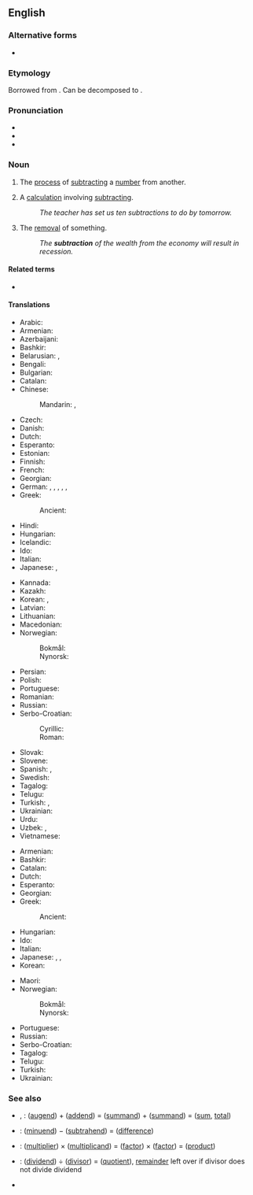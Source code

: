 ==English==

===Alternative forms===
* {{alter|en|substraction||obsolete}}

===Etymology===
Borrowed from {{bor|en|LL.|subtractio|subtractio, subtractionis}}. Can be decomposed to {{suffix|en|subtract|-ion}}.

===Pronunciation===
* {{IPA|en|/səbˈtɹækʃən/}}
* {{audio|en|LL-Q1860 (eng)-Vealhurl-subtraction.wav|Audio (UK)}}
* {{rhymes|en|ækʃən|s=3}}

===Noun===
{{en-noun|~}}

# {{lb|en|arithmetic|uncountable}} The [[process]] of [[subtract]]ing a [[number]] from another.
# {{lb|en|arithmetic|countable}} A [[calculation]] involving [[subtract]]ing.
#: ''The teacher has set us ten subtractions to do by tomorrow.''
# The [[removal]] of something.
#: ''The '''subtraction''' of the wealth from the economy will result in recession.''

====Related terms====
* {{l|en|subtract}}

====Translations====
{{trans-top|process}}
* Arabic: {{t+|ar|طَرْح|m}}
* Armenian: {{t+|hy|հանում}}
* Azerbaijani: {{t|az|çıxma}}
* Bashkir: {{t|ba|алыу|sc=Cyrl}}
* Belarusian: {{t|be|адніма́нне|n}}, {{t|be|адыма́нне|n}}
* Bengali: {{t|bn|বিয়োগ}}
* Bulgarian: {{t+|bg|изва́ждане|n}}
* Catalan: {{t+|ca|sostracció|f}}
* Chinese:
*: Mandarin: {{t+|cmn|減法|sc=Hani}}, {{t+|cmn|减法|tr=jiǎnfǎ|sc=Hani}}
* Czech: {{t+|cs|odčítání|n}}
* Danish: {{t+|da|subtraktion|c}}
* Dutch: {{t+|nl|aftrekken|n}}
* Esperanto: {{t|eo|subtraho}}
* Estonian: {{t|et|lahutamine}}
* Finnish: {{t+|fi|vähentäminen}}
* French: {{t+|fr|soustraction|f}}
* Georgian: {{t|ka|გამოკლება}}
* German: {{t+|de|Subtraktion|f}}, {{t|de|Abziehen|n}}, {{t|de|Abziehung|f}}, {{t|de|Subtrahierung|f}}, {{t|de|Subtrahieren|n}}, {{t+|de|Abzug |m}}
* Greek: {{t+|el|αφαίρεση|f}}
*: Ancient: {{t|grc|ἀφαίρεσις|f}}
* Hindi: {{t+|hi|घटाना|m}}
* Hungarian: {{t+|hu|kivonás}}
* Icelandic: {{t+|is|frádráttur|f}}
* Ido: {{t+|io|sustraciono}}
* Italian: {{t+|it|sottrazione|f}}
* Japanese: {{t+|ja|引き算|tr=ひきざん, hikizan|sc=Jpan}}, {{t+|ja|減法|tr=げんぽう, genpō|sc=Jpan}}
{{trans-mid}}
* Kannada: {{t|kn|ವ್ಯವಕಲನ}}
* Kazakh: {{t|kk|азайту}}
* Korean: {{t+|ko|뺄셈}}, {{t+|ko|빼기}}
* Latvian: {{t|lv|atņemšana|f}}
* Lithuanian: {{t|lt|atimtis|m}}
* Macedonian: {{t|mk|одземање|n}}
* Norwegian:
*: Bokmål: {{t|nb|subtraksjon|m}}
*: Nynorsk: {{t|nn|subtraksjon|m}}
* Persian: {{t+|fa|تفریق|tr=tafriq}}
* Polish: {{t+|pl|odejmowanie|n}}
* Portuguese: {{t+|pt|subtração|f}}
* Romanian: {{t+|ro|scădere|f}}
* Russian: {{t+|ru|вычита́ние|n}}
* Serbo-Croatian:
*: Cyrillic: {{t|sh|оду̀зима̄ње|n}}
*: Roman: {{t+|sh|odùzimānje|m}}
* Slovak: {{t|sk|odčítanie|n}}
* Slovene: {{t|sl|odštevanje|n}}
* Spanish: {{t+|es|resta|f}}, {{t+|es|substracción|f}}
* Swedish: {{t+|sv|subtraktion}}
* Tagalog: {{t|tl|palabawasan}}
* Telugu: {{t+|te|తీసివేత}}
* Turkish: {{t+|tr|çıkarma}}, {{t+|tr|çıkarma işlemi}}
* Ukrainian: {{t|uk|відніма́ння}}
* Urdu: {{t|ur|تفریق|tr=tafrīq}}
* Uzbek: {{t+|uz|ayirish}}, {{t+|uz|olish}}
* Vietnamese: {{t+|vi|phép trừ}}
{{trans-bottom}}

{{trans-top|calculation}}
* Armenian: {{t+|hy|հանում}}
* Bashkir: {{t|ba|алыу|sc=Cyrl}}
* Catalan: {{t|ca|subtracció|f}}
* Dutch: {{t+|nl|aftrekking|f}}
* Esperanto: {{t|eo|subtraho}}
* Georgian: {{t|ka|გამოკლება}}
* Greek: {{t+|el|αφαίρεση|f}}
*: Ancient: {{t|grc|ἀφαίρεσις|f}}
* Hungarian: {{t+|hu|kivonás}}
* Ido: {{t+|io|sustraciono}}
* Italian: {{t+|it|sottrazione|f}}
* Japanese: {{t+|ja|引き算|tr=ひきざん, hikizan}}, {{t+|ja|減算|tr=げんさん, gensan}}, {{t+|ja|減法|tr=げんぽう, genpō}}
* Korean: {{t+|ko|뺄셈}}
{{trans-mid}}
* Maori: {{t|mi|tangohanga}}
* Norwegian:
*: Bokmål: {{t|nb|subtraksjon|m}}
*: Nynorsk: {{t|nn|subtraksjon|m}}
* Portuguese: {{t+|pt|subtração|f}}
* Russian: {{t+|ru|вычита́ние|n}}
* Serbo-Croatian: {{t+|sh|oduzimanje|n}}
* Tagalog: {{t|tl|palabawasan}}
* Telugu: {{t+|te|తీసివేత}}
* Turkish: {{t+|tr|çıkarma işlemi}}
* Ukrainian: {{t|uk|відніма́ння}}
{{trans-bottom}}

===See also===
* {{l|en|addition}}, {{l|en|summation}}: ([[augend]]) + ([[addend]]) = ([[summand]]) + ([[summand]]) = ([[sum]], [[total]])
* {{l|en|subtraction}}: ([[minuend]]) − ([[subtrahend]]) = ([[difference]])
* {{l|en|multiplication}}: ([[multiplier]]) × ([[multiplicand]]) = ([[factor]]) × ([[factor]]) = ([[product]])
* {{l|en|division}}: ([[dividend]]) ÷ ([[divisor]]) = ([[quotient]]), [[remainder]] left over if divisor does not divide dividend
* {{l|en|minus sign}}